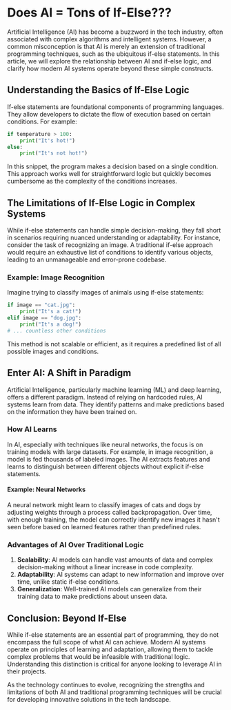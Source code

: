 
# Does AI = Tons of If-Else???

Artificial Intelligence (AI) has become a buzzword in the tech industry, often associated with complex algorithms and intelligent systems. However, a common misconception is that AI is merely an extension of traditional programming techniques, such as the ubiquitous if-else statements. In this article, we will explore the relationship between AI and if-else logic, and clarify how modern AI systems operate beyond these simple constructs.

## Understanding the Basics of If-Else Logic

If-else statements are foundational components of programming languages. They allow developers to dictate the flow of execution based on certain conditions. For example:

```python
if temperature > 100:
    print("It's hot!")
else:
    print("It's not hot!")
```

In this snippet, the program makes a decision based on a single condition. This approach works well for straightforward logic but quickly becomes cumbersome as the complexity of the conditions increases.

## The Limitations of If-Else Logic in Complex Systems

While if-else statements can handle simple decision-making, they fall short in scenarios requiring nuanced understanding or adaptability. For instance, consider the task of recognizing an image. A traditional if-else approach would require an exhaustive list of conditions to identify various objects, leading to an unmanageable and error-prone codebase.

### Example: Image Recognition

Imagine trying to classify images of animals using if-else statements:

```python
if image == "cat.jpg":
    print("It's a cat!")
elif image == "dog.jpg":
    print("It's a dog!")
# ... countless other conditions
```

This method is not scalable or efficient, as it requires a predefined list of all possible images and conditions. 

## Enter AI: A Shift in Paradigm

Artificial Intelligence, particularly machine learning (ML) and deep learning, offers a different paradigm. Instead of relying on hardcoded rules, AI systems learn from data. They identify patterns and make predictions based on the information they have been trained on.

### How AI Learns

In AI, especially with techniques like neural networks, the focus is on training models with large datasets. For example, in image recognition, a model is fed thousands of labeled images. The AI extracts features and learns to distinguish between different objects without explicit if-else statements.

#### Example: Neural Networks

A neural network might learn to classify images of cats and dogs by adjusting weights through a process called backpropagation. Over time, with enough training, the model can correctly identify new images it hasn't seen before based on learned features rather than predefined rules.

### Advantages of AI Over Traditional Logic

1. **Scalability**: AI models can handle vast amounts of data and complex decision-making without a linear increase in code complexity.
2. **Adaptability**: AI systems can adapt to new information and improve over time, unlike static if-else conditions.
3. **Generalization**: Well-trained AI models can generalize from their training data to make predictions about unseen data.

## Conclusion: Beyond If-Else

While if-else statements are an essential part of programming, they do not encompass the full scope of what AI can achieve. Modern AI systems operate on principles of learning and adaptation, allowing them to tackle complex problems that would be infeasible with traditional logic. Understanding this distinction is critical for anyone looking to leverage AI in their projects.

As the technology continues to evolve, recognizing the strengths and limitations of both AI and traditional programming techniques will be crucial for developing innovative solutions in the tech landscape.